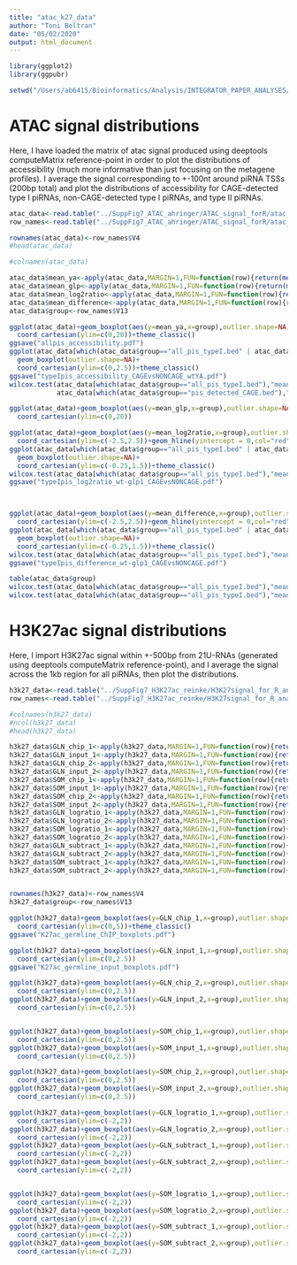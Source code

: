 ```yaml
---
title: "atac_k27_data"
author: "Toni Beltran"
date: "05/02/2020"
output: html_document
---
```



```r

library(ggplot2)
library(ggpubr)

setwd("/Users/ab6415/Bioinformatics/Analysis/INTEGRATOR_PAPER_ANALYSES/SuppFig7_R_atac_k27ac_distributions//")

```

# ATAC signal distributions

Here, I have loaded the matrix of atac signal produced using deeptools computeMatrix reference-point in order to plot the distributions of accessibility (much more informative than just focusing on the metagene profiles). I average the signal corresponding to +-100nt around piRNA TSSs (200bp total) and plot the distributions of accessibility for CAGE-detected type I piRNAs, non-CAGE-detected type I piRNAs, and type II piRNAs.

```r

atac_data<-read.table("../SuppFig7_ATAC_ahringer/ATAC_signal_forR/atac_piRNAs_wt_vs_glp1.txt",header=TRUE)
row_names<-read.table("../SuppFig7_ATAC_ahringer/ATAC_signal_forR/atac_piRNAs_wt_vs_glp1.rows.txt")

rownames(atac_data)<-row_names$V4
#head(atac_data)

#colnames(atac_data)

atac_data$mean_ya<-apply(atac_data,MARGIN=1,FUN=function(row){return(mean(row[40:60]))})
atac_data$mean_glp<-apply(atac_data,MARGIN=1,FUN=function(row){return(mean(row[140:160]))})
atac_data$mean_log2ratio<-apply(atac_data,MARGIN=1,FUN=function(row){return(mean(row[240:260]))})
atac_data$mean_difference<-apply(atac_data,MARGIN=1,FUN=function(row){return(mean(row[340:360]))})
atac_data$group<-row_names$V13

ggplot(atac_data)+geom_boxplot(aes(y=mean_ya,x=group),outlier.shape=NA)+
  coord_cartesian(ylim=c(0,20))+theme_classic()
ggsave("allpis_accessibility.pdf")
ggplot(atac_data[which(atac_data$group=="all_pis_typeI.bed" | atac_data$group=="pis_detected_CAGE.bed"),],aes(y=mean_ya,x=factor(group)))+
  geom_boxplot(outlier.shape=NA)+
  coord_cartesian(ylim=c(0,2.5))+theme_classic()
ggsave("typeIpis_accessibility_CAGEvsNONCAGE_wtYA.pdf")
wilcox.test(atac_data[which(atac_data$group=="all_pis_typeI.bed"),"mean_ya"],
            atac_data[which(atac_data$group=="pis_detected_CAGE.bed"),"mean_ya"])

ggplot(atac_data)+geom_boxplot(aes(y=mean_glp,x=group),outlier.shape=NA)+
  coord_cartesian(ylim=c(0,20))

ggplot(atac_data)+geom_boxplot(aes(y=mean_log2ratio,x=group),outlier.shape=NA)+
  coord_cartesian(ylim=c(-2.5,2.5))+geom_hline(yintercept = 0,col="red",linetype="dashed")
ggplot(atac_data[which(atac_data$group=="all_pis_typeI.bed" | atac_data$group=="pis_detected_CAGE.bed"),],aes(y=mean_log2ratio,x=factor(group)))+
  geom_boxplot(outlier.shape=NA)+
  coord_cartesian(ylim=c(-0.25,1.5))+theme_classic()
wilcox.test(atac_data[which(atac_data$group=="all_pis_typeI.bed"),"mean_log2ratio"],atac_data[which(atac_data$group=="pis_detected_CAGE.bed"),"mean_log2ratio"])
ggsave("typeIpis_log2ratio_wt-glp1_CAGEvsNONCAGE.pdf")



ggplot(atac_data)+geom_boxplot(aes(y=mean_difference,x=group),outlier.shape=NA)+
  coord_cartesian(ylim=c(-2.5,2.5))+geom_hline(yintercept = 0,col="red",linetype="dashed")
ggplot(atac_data[which(atac_data$group=="all_pis_typeI.bed" | atac_data$group=="pis_detected_CAGE.bed"),],aes(y=mean_difference,x=factor(group)))+
  geom_boxplot(outlier.shape=NA)+
  coord_cartesian(ylim=c(-0.25,1.5))+theme_classic()
wilcox.test(atac_data[which(atac_data$group=="all_pis_typeI.bed"),"mean_difference"],atac_data[which(atac_data$group=="pis_detected_CAGE.bed"),"mean_difference"])
ggsave("typeIpis_difference_wt-glp1_CAGEvsNONCAGE.pdf")

table(atac_data$group)
wilcox.test(atac_data[which(atac_data$group=="all_pis_typeI.bed"),"mean_ya"],atac_data[which(atac_data$group=="pis_detected_CAGE.bed"),"mean_ya"])
wilcox.test(atac_data[which(atac_data$group=="all_pis_typeI.bed"),"mean_log2ratio"],atac_data[which(atac_data$group=="pis_detected_CAGE.bed"),"mean_log2ratio"])


```

# H3K27ac signal distributions

Here, I import H3K27ac signal within +-500bp from 21U-RNAs (generated using deeptools computeMatrix reference-point), and I average the signal across the 1kb region for all piRNAs, then plot the distributions.

```r

h3k27_data<-read.table("../SuppFig7_H3K27ac_reinke/H3K27signal_for_R_analysis/H3K27ac_ALLDATA.txt",header=TRUE)
row_names<-read.table("../SuppFig7_H3K27ac_reinke/H3K27signal_for_R_analysis/H3K27ac_ALLDATA.rows.txt")

#colnames(h3k27_data)
#ncol(h3k27_data)
#head(h3k27_data)

h3k27_data$GLN_chip_1<-apply(h3k27_data,MARGIN=1,FUN=function(row){return(mean(row[1:100]))})
h3k27_data$GLN_input_1<-apply(h3k27_data,MARGIN=1,FUN=function(row){return(mean(row[101:200]))})
h3k27_data$GLN_chip_2<-apply(h3k27_data,MARGIN=1,FUN=function(row){return(mean(row[201:300]))})
h3k27_data$GLN_input_2<-apply(h3k27_data,MARGIN=1,FUN=function(row){return(mean(row[301:400]))})
h3k27_data$SOM_chip_1<-apply(h3k27_data,MARGIN=1,FUN=function(row){return(mean(row[401:500]))})
h3k27_data$SOM_input_1<-apply(h3k27_data,MARGIN=1,FUN=function(row){return(mean(row[501:600]))})
h3k27_data$SOM_chip_2<-apply(h3k27_data,MARGIN=1,FUN=function(row){return(mean(row[601:700]))})
h3k27_data$SOM_input_2<-apply(h3k27_data,MARGIN=1,FUN=function(row){return(mean(row[701:800]))})
h3k27_data$GLN_logratio_1<-apply(h3k27_data,MARGIN=1,FUN=function(row){return(mean(row[801:900]))})
h3k27_data$GLN_logratio_2<-apply(h3k27_data,MARGIN=1,FUN=function(row){return(mean(row[901:1000]))})
h3k27_data$SOM_logratio_1<-apply(h3k27_data,MARGIN=1,FUN=function(row){return(mean(row[1001:1100]))})
h3k27_data$SOM_logratio_2<-apply(h3k27_data,MARGIN=1,FUN=function(row){return(mean(row[1101:1200]))})
h3k27_data$GLN_subtract_1<-apply(h3k27_data,MARGIN=1,FUN=function(row){return(mean(row[1201:1300]))})
h3k27_data$GLN_subtract_2<-apply(h3k27_data,MARGIN=1,FUN=function(row){return(mean(row[1301:1400]))})
h3k27_data$SOM_subtract_1<-apply(h3k27_data,MARGIN=1,FUN=function(row){return(mean(row[1401:1500]))})
h3k27_data$SOM_subtract_2<-apply(h3k27_data,MARGIN=1,FUN=function(row){return(mean(row[1501:1600]))})


rownames(h3k27_data)<-row_names$V4
h3k27_data$group<-row_names$V13

ggplot(h3k27_data)+geom_boxplot(aes(y=GLN_chip_1,x=group),outlier.shape=NA)+
  coord_cartesian(ylim=c(0,5))+theme_classic()
ggsave("K27ac_germline_ChIP_boxplots.pdf")

ggplot(h3k27_data)+geom_boxplot(aes(y=GLN_input_1,x=group),outlier.shape=NA)+
  coord_cartesian(ylim=c(0,2.5))
ggsave("K27ac_germline_input_boxplots.pdf")

ggplot(h3k27_data)+geom_boxplot(aes(y=GLN_chip_2,x=group),outlier.shape=NA)+
  coord_cartesian(ylim=c(0,2.5))
ggplot(h3k27_data)+geom_boxplot(aes(y=GLN_input_2,x=group),outlier.shape=NA)+
  coord_cartesian(ylim=c(0,2.5))


ggplot(h3k27_data)+geom_boxplot(aes(y=SOM_chip_1,x=group),outlier.shape=NA)+
  coord_cartesian(ylim=c(0,2.5))
ggplot(h3k27_data)+geom_boxplot(aes(y=SOM_input_1,x=group),outlier.shape=NA)+
  coord_cartesian(ylim=c(0,2.5))

ggplot(h3k27_data)+geom_boxplot(aes(y=SOM_chip_2,x=group),outlier.shape=NA)+
  coord_cartesian(ylim=c(0,2.5))
ggplot(h3k27_data)+geom_boxplot(aes(y=SOM_input_2,x=group),outlier.shape=NA)+
  coord_cartesian(ylim=c(0,2.5))

ggplot(h3k27_data)+geom_boxplot(aes(y=GLN_logratio_1,x=group),outlier.shape=NA)+
  coord_cartesian(ylim=c(-2,2))
ggplot(h3k27_data)+geom_boxplot(aes(y=GLN_logratio_2,x=group),outlier.shape=NA)+
  coord_cartesian(ylim=c(-2,2))
ggplot(h3k27_data)+geom_boxplot(aes(y=GLN_subtract_1,x=group),outlier.shape=NA)+
  coord_cartesian(ylim=c(-2,2))
ggplot(h3k27_data)+geom_boxplot(aes(y=GLN_subtract_2,x=group),outlier.shape=NA)+
  coord_cartesian(ylim=c(-2,2))


ggplot(h3k27_data)+geom_boxplot(aes(y=SOM_logratio_1,x=group),outlier.shape=NA)+
  coord_cartesian(ylim=c(-2,2))
ggplot(h3k27_data)+geom_boxplot(aes(y=SOM_logratio_2,x=group),outlier.shape=NA)+
  coord_cartesian(ylim=c(-2,2))
ggplot(h3k27_data)+geom_boxplot(aes(y=SOM_subtract_1,x=group),outlier.shape=NA)+
  coord_cartesian(ylim=c(-2,2))
ggplot(h3k27_data)+geom_boxplot(aes(y=SOM_subtract_2,x=group),outlier.shape=NA)+
  coord_cartesian(ylim=c(-2,2))


```

